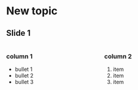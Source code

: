# New topic

## Slide 1
:::: {.columns}

::: {.column width="50%"}
### column 1

* bullet 1
* bullet 2
* bullet 3
:::
::: {.column width="50%"}
### column 2

1. item 
1. item
1. item
:::
::::

    